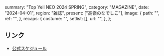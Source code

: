   summary: "Top Yell NEO 2024 SPRING",
  category: "MAGAZINE",
  date: "2024-04-01",
  region: "雑誌",
  present: ["高嶺のなでしこ"],
  image: {
    path: "",
    ref: "",
  },
  recaps: {
    costume: "",
    setlist: [],
    url: "",
  },
};

## リンク

- [公式スケジュール](https://takanenonadeshiko.jp/?p=1954)
